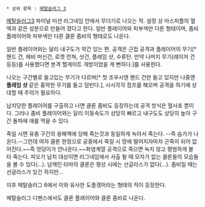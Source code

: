  * 상위 항목 : [[메탈슬러그 3]]

[[메탈슬러그3]] 파이널 미션 러그네임 안에서 무더기로 나오는 적. 설정 상 마스피플의 혈액과 같은 성분으로 만들어 졌다고 한다. 일반 플레이어와 피부색만 다른 형태이며, 좀비 플레이어와 피부색만 다른 클론 좀비의 형태로도 나온다.

일반 플레이어와는 달리 내구도가 약간 있는 편. 공격은 근접 공격과 플레이어의 무기[* 핸드 건, 헤비 머신건, 로켓 런쳐, 샷건, 플레임 샷, 수류탄. 만약 나머지 무기(레이저 건 등등)를 사용했다면 본격 헬게이트 개방이었을 게 뻔하다.]를 사용한다.

나오는 구간별로 들고있는 무기가 다르며[* 첫 조우시엔 핸드 건만 들고 있지만 나중엔 '''플레임 샷''' 같은 흉악한 무기를 들고 덤빈다.], 시시각각 점프를 해오며 공격을 하기에 상대할 때 주의가 필요하다.

납치당한 플레이어를 구출하고 나면 클론 좀비도 등장하는데 공격 방식은 혈사포 뿐이다. 그러나 좀비 플레이어와는 달리 이동속도가 상당히 빠르고 내구도도 상당히 높아 구간 돌파에 애를 먹을 수 있다.

죽일 시엔 유충 구간의 용해액에 당해 죽는것과 동일하게 녹아서 죽는다. --즉 슴가가 나온다.--그런데 여자 클론 한정으로 공중에서 죽일 시 땅에 떨어지자마자 곤죽이 되어 없어진다.~~즉 엉덩이가 안나온다.~~화염계열 공격으로 죽으면 녹지 않고 평범하게 불 타 죽는다. 피오가 납치 대상이면 러그네임에서 사출 될 때 모자가 없는 클론들의 모습들을 볼 수 있다(...). 남캐인 타마의 클론은 평상 시에는 선글라스가 없다(...). 좀비일 때는 선글라스가 있긴 하지만...

이후 메탈슬러그 6에서 이와 유사한 도플갱어라는 형태의 적이 등장한다.

메탈슬러그 디펜스에서도 클론 플레이어와 클론 좀비로 나온다.
